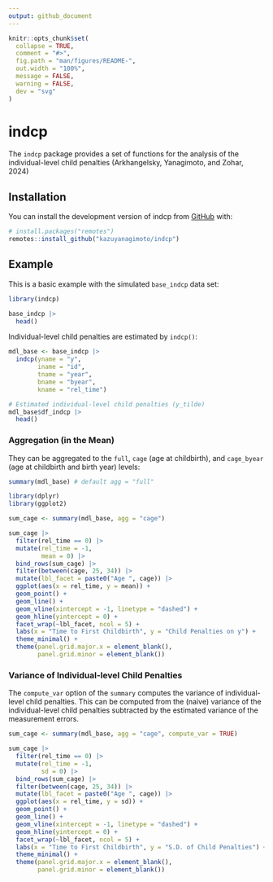 ```yaml
---
output: github_document
---
```


<!-- README.md is generated from README.Rmd. Please edit that file -->

```r
knitr::opts_chunk$set(
  collapse = TRUE,
  comment = "#>",
  fig.path = "man/figures/README-",
  out.width = "100%",
  message = FALSE,
  warning = FALSE,
  dev = "svg"
)
```

# indcp

<!-- badges: start -->
<!-- badges: end -->

The `indcp` package provides a set of functions for the analysis of
the individual-level child penalties (Arkhangelsky, Yanagimoto, and Zohar, 2024)

## Installation

You can install the development version of indcp from [GitHub](https://github.com/) with:

``` r
# install.packages("remotes")
remotes::install_github("kazuyanagimoto/indcp")
```

## Example

This is a basic example with the simulated `base_indcp` data set:

```r
library(indcp)

base_indcp |>
  head()
```

Individual-level child penalties are estimated by `indcp()`:

```r
mdl_base <- base_indcp |>
  indcp(yname = "y",
        iname = "id",
        tname = "year",
        bname = "byear",
        kname = "rel_time")

# Estimated individual-level child penalties (y_tilde)
mdl_base$df_indcp |>
  head()
```

### Aggregation (in the Mean)

They can be aggregated to the `full`, `cage` (age at childbirth),
and `cage_byear` (age at childbirth and birth year) levels:

```r
summary(mdl_base) # default agg = "full"
```

```r
library(dplyr)
library(ggplot2)

sum_cage <- summary(mdl_base, agg = "cage")

sum_cage |>
  filter(rel_time == 0) |>
  mutate(rel_time = -1,
         mean = 0) |>
  bind_rows(sum_cage) |>
  filter(between(cage, 25, 34)) |>
  mutate(lbl_facet = paste0("Age ", cage)) |>
  ggplot(aes(x = rel_time, y = mean)) +
  geom_point() +
  geom_line() +
  geom_vline(xintercept = -1, linetype = "dashed") +
  geom_hline(yintercept = 0) +
  facet_wrap(~lbl_facet, ncol = 5) +
  labs(x = "Time to First Childbirth", y = "Child Penalties on y") +
  theme_minimal() +
  theme(panel.grid.major.x = element_blank(),
        panel.grid.minor = element_blank())
```

### Variance of Individual-level Child Penalties

The `compute_var` option of the `summary` computes the variance of
individual-level child penalties.
This can be computed from the (naive) variance of the individual-level child penalties
subtracted by the estimated variance of the measurement errors.

```r
sum_cage <- summary(mdl_base, agg = "cage", compute_var = TRUE)

sum_cage |>
  filter(rel_time == 0) |>
  mutate(rel_time = -1,
         sd = 0) |>
  bind_rows(sum_cage) |>
  filter(between(cage, 25, 34)) |>
  mutate(lbl_facet = paste0("Age ", cage)) |>
  ggplot(aes(x = rel_time, y = sd)) +
  geom_point() +
  geom_line() +
  geom_vline(xintercept = -1, linetype = "dashed") +
  geom_hline(yintercept = 0) +
  facet_wrap(~lbl_facet, ncol = 5) +
  labs(x = "Time to First Childbirth", y = "S.D. of Child Penalties") +
  theme_minimal() +
  theme(panel.grid.major.x = element_blank(),
        panel.grid.minor = element_blank())
```







